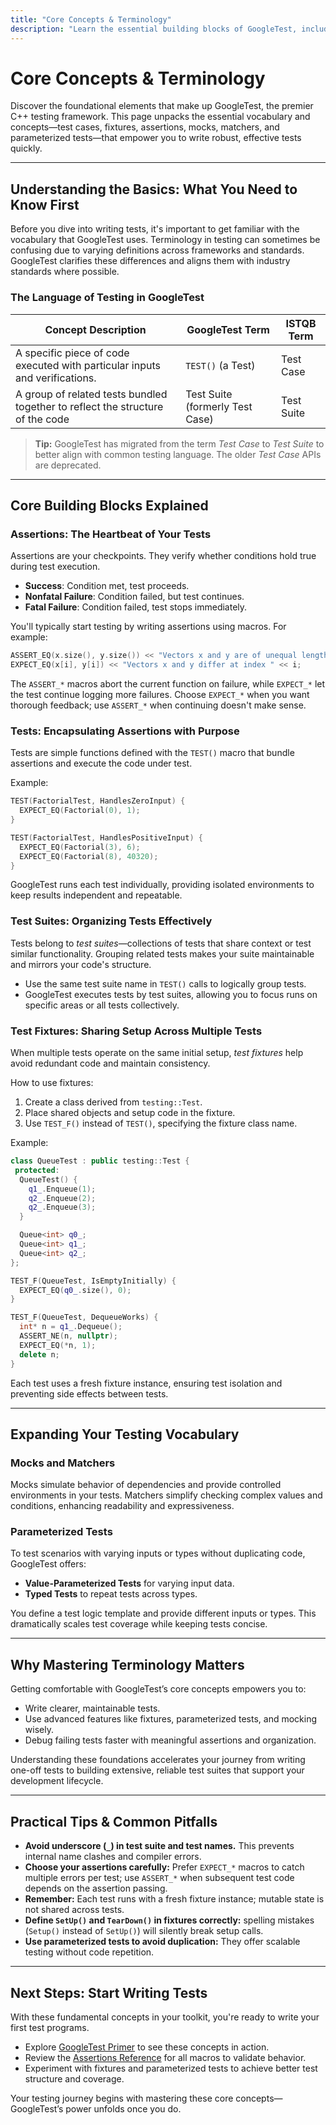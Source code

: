```yaml
---
title: "Core Concepts & Terminology"
description: "Learn the essential building blocks of GoogleTest, including test cases, fixtures, assertions, mocks, matchers, and parameterized tests. This page demystifies the vocabulary used in GoogleTest to help new users start writing and understanding tests quickly."
---
```


# Core Concepts & Terminology

Discover the foundational elements that make up GoogleTest, the premier C++ testing framework. This page unpacks the essential vocabulary and concepts—test cases, fixtures, assertions, mocks, matchers, and parameterized tests—that empower you to write robust, effective tests quickly.

---

## Understanding the Basics: What You Need to Know First

Before you dive into writing tests, it's important to get familiar with the vocabulary that GoogleTest uses. Terminology in testing can sometimes be confusing due to varying definitions across frameworks and standards. GoogleTest clarifies these differences and aligns them with industry standards where possible.

### The Language of Testing in GoogleTest

| Concept Description                                                            | GoogleTest Term    | ISTQB Term         |
|-------------------------------------------------------------------------------|-------------------|--------------------|
| A specific piece of code executed with particular inputs and verifications.    | `TEST()` (a Test)  | Test Case          |
| A group of related tests bundled together to reflect the structure of the code | Test Suite (formerly Test Case) | Test Suite       |

> **Tip:** GoogleTest has migrated from the term *Test Case* to *Test Suite* to better align with common testing language. The older *Test Case* APIs are deprecated.

---

## Core Building Blocks Explained

### Assertions: The Heartbeat of Your Tests

Assertions are your checkpoints. They verify whether conditions hold true during test execution.

- **Success**: Condition met, test proceeds.
- **Nonfatal Failure**: Condition failed, but test continues.
- **Fatal Failure**: Condition failed, test stops immediately.

You'll typically start testing by writing assertions using macros. For example:

```cpp
ASSERT_EQ(x.size(), y.size()) << "Vectors x and y are of unequal length";
EXPECT_EQ(x[i], y[i]) << "Vectors x and y differ at index " << i;
```

The `ASSERT_*` macros abort the current function on failure, while `EXPECT_*` let the test continue logging more failures. Choose `EXPECT_*` when you want thorough feedback; use `ASSERT_*` when continuing doesn't make sense.

### Tests: Encapsulating Assertions with Purpose

Tests are simple functions defined with the `TEST()` macro that bundle assertions and execute the code under test.

Example:

```cpp
TEST(FactorialTest, HandlesZeroInput) {
  EXPECT_EQ(Factorial(0), 1);
}

TEST(FactorialTest, HandlesPositiveInput) {
  EXPECT_EQ(Factorial(3), 6);
  EXPECT_EQ(Factorial(8), 40320);
}
```

GoogleTest runs each test individually, providing isolated environments to keep results independent and repeatable.

### Test Suites: Organizing Tests Effectively

Tests belong to *test suites*—collections of tests that share context or test similar functionality. Grouping related tests makes your suite maintainable and mirrors your code's structure.

- Use the same test suite name in `TEST()` calls to logically group tests.
- GoogleTest executes tests by test suites, allowing you to focus runs on specific areas or all tests collectively.

### Test Fixtures: Sharing Setup Across Multiple Tests

When multiple tests operate on the same initial setup, *test fixtures* help avoid redundant code and maintain consistency.

How to use fixtures:

1. Create a class derived from `testing::Test`.
2. Place shared objects and setup code in the fixture.
3. Use `TEST_F()` instead of `TEST()`, specifying the fixture class name.

Example:

```cpp
class QueueTest : public testing::Test {
 protected:
  QueueTest() {
    q1_.Enqueue(1);
    q2_.Enqueue(2);
    q2_.Enqueue(3);
  }

  Queue<int> q0_;
  Queue<int> q1_;
  Queue<int> q2_;
};

TEST_F(QueueTest, IsEmptyInitially) {
  EXPECT_EQ(q0_.size(), 0);
}

TEST_F(QueueTest, DequeueWorks) {
  int* n = q1_.Dequeue();
  ASSERT_NE(n, nullptr);
  EXPECT_EQ(*n, 1);
  delete n;
}
```

Each test uses a fresh fixture instance, ensuring test isolation and preventing side effects between tests.

---

## Expanding Your Testing Vocabulary

### Mocks and Matchers

Mocks simulate behavior of dependencies and provide controlled environments in your tests. Matchers simplify checking complex values and conditions, enhancing readability and expressiveness.

### Parameterized Tests

To test scenarios with varying inputs or types without duplicating code, GoogleTest offers:

- **Value-Parameterized Tests** for varying input data.
- **Typed Tests** to repeat tests across types.

You define a test logic template and provide different inputs or types. This dramatically scales test coverage while keeping tests concise.

---

## Why Mastering Terminology Matters

Getting comfortable with GoogleTest’s core concepts empowers you to:

- Write clearer, maintainable tests.
- Use advanced features like fixtures, parameterized tests, and mocking wisely.
- Debug failing tests faster with meaningful assertions and organization.

Understanding these foundations accelerates your journey from writing one-off tests to building extensive, reliable test suites that support your development lifecycle.

---

## Practical Tips & Common Pitfalls

- **Avoid underscore (`_`) in test suite and test names.** This prevents internal name clashes and compiler errors.
- **Choose your assertions carefully:** Prefer `EXPECT_*` macros to catch multiple errors per test; use `ASSERT_*` when subsequent test code depends on the assertion passing.
- **Remember:** Each test runs with a fresh fixture instance; mutable state is not shared across tests.
- **Define `SetUp()` and `TearDown()` in fixtures correctly:** spelling mistakes (`Setup()` instead of `SetUp()`) will silently break setup calls.
- **Use parameterized tests to avoid duplication:** They offer scalable testing without code repetition.

---

## Next Steps: Start Writing Tests

With these fundamental concepts in your toolkit, you're ready to write your first test programs.

- Explore [GoogleTest Primer](primer.md) to see these concepts in action.
- Review the [Assertions Reference](reference/assertions.md) for all macros to validate behavior.
- Experiment with fixtures and parameterized tests to achieve better test structure and coverage.

Your testing journey begins with mastering these core concepts—GoogleTest’s power unfolds once you do.
